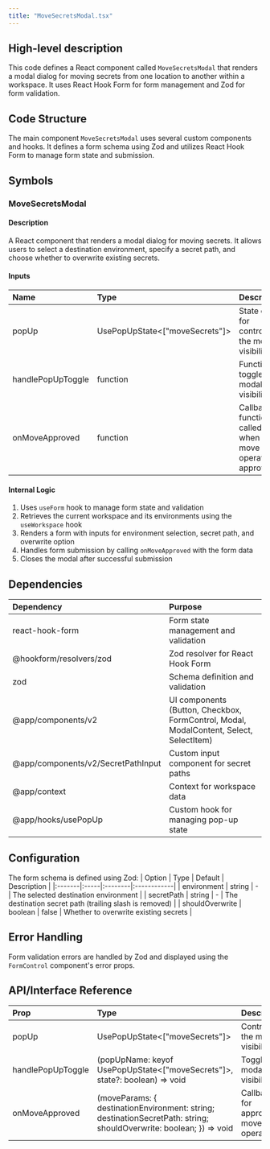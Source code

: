 ```yaml
---
title: "MoveSecretsModal.tsx"
---
```


## High-level description
This code defines a React component called `MoveSecretsModal` that renders a modal dialog for moving secrets from one location to another within a workspace. It uses React Hook Form for form management and Zod for form validation.

## Code Structure
The main component `MoveSecretsModal` uses several custom components and hooks. It defines a form schema using Zod and utilizes React Hook Form to manage form state and submission.

## Symbols

### MoveSecretsModal
#### Description
A React component that renders a modal dialog for moving secrets. It allows users to select a destination environment, specify a secret path, and choose whether to overwrite existing secrets.

#### Inputs
| Name | Type | Description |
|:-----|:-----|:------------|
| popUp | UsePopUpState&lt;["moveSecrets"]&gt; | State object for controlling the modal's visibility |
| handlePopUpToggle | function | Function to toggle the modal's visibility |
| onMoveApproved | function | Callback function called when the move operation is approved |

#### Internal Logic
1. Uses `useForm` hook to manage form state and validation
2. Retrieves the current workspace and its environments using the `useWorkspace` hook
3. Renders a form with inputs for environment selection, secret path, and overwrite option
4. Handles form submission by calling `onMoveApproved` with the form data
5. Closes the modal after successful submission

## Dependencies
| Dependency | Purpose |
|:-----------|:--------|
| react-hook-form | Form state management and validation |
| @hookform/resolvers/zod | Zod resolver for React Hook Form |
| zod | Schema definition and validation |
| @app/components/v2 | UI components (Button, Checkbox, FormControl, Modal, ModalContent, Select, SelectItem) |
| @app/components/v2/SecretPathInput | Custom input component for secret paths |
| @app/context | Context for workspace data |
| @app/hooks/usePopUp | Custom hook for managing pop-up state |

## Configuration
The form schema is defined using Zod:
| Option | Type | Default | Description |
|:-------|:-----|:--------|:------------|
| environment | string | - | The selected destination environment |
| secretPath | string | - | The destination secret path (trailing slash is removed) |
| shouldOverwrite | boolean | false | Whether to overwrite existing secrets |

## Error Handling
Form validation errors are handled by Zod and displayed using the `FormControl` component's error props.

## API/Interface Reference
| Prop | Type | Description |
|:-----|:-----|:------------|
| popUp | UsePopUpState&lt;["moveSecrets"]&gt; | Controls the modal's visibility |
| handlePopUpToggle | (popUpName: keyof UsePopUpState&lt;["moveSecrets"]&gt;, state?: boolean) =&gt; void | Toggles the modal's visibility |
| onMoveApproved | (moveParams: { destinationEnvironment: string; destinationSecretPath: string; shouldOverwrite: boolean; }) =&gt; void | Callback for approved move operation |